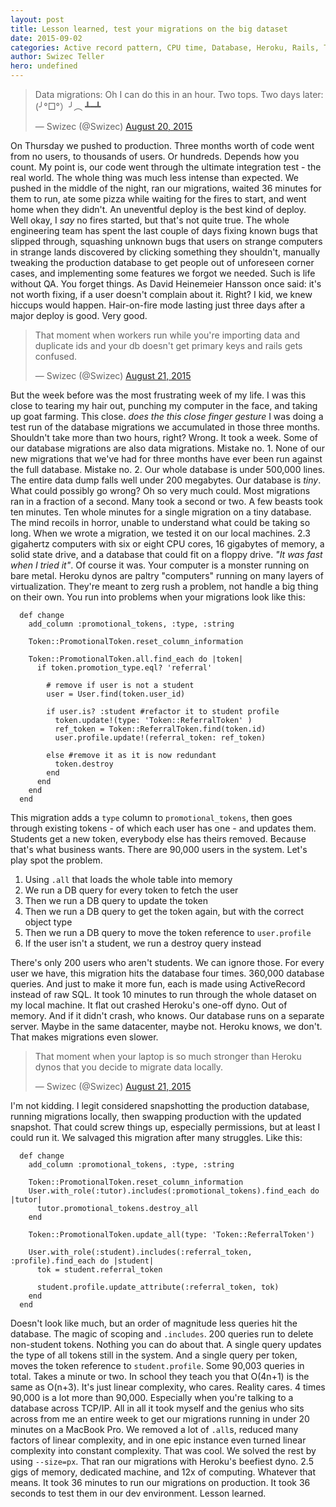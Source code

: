 ```yaml
---
layout: post
title: Lesson learned, test your migrations on the big dataset
date: 2015-09-02
categories: Active record pattern, CPU time, Database, Heroku, Rails, Technical
author: Swizec Teller
hero: undefined
---
```


> Data migrations: Oh I can do this in an hour. Two tops. Two days later: (╯°□°）╯︵ ┻━┻
>
> — Swizec (@Swizec) [August 20, 2015](https://twitter.com/Swizec/status/634452345007550464)

On Thursday we pushed to production. Three months worth of code went from no users, to thousands of users. Or hundreds. Depends how you count. My point is, our code went through the ultimate integration test - the real world. The whole thing was much less intense than expected. We pushed in the middle of the night, ran our migrations, waited 36 minutes for them to run, ate some pizza while waiting for the fires to start, and went home when they didn't. An uneventful deploy is the best kind of deploy. Well okay, I _say_ no fires started, but that's not quite true. The whole engineering team has spent the last couple of days fixing known bugs that slipped through, squashing unknown bugs that users on strange computers in strange lands discovered by clicking something they shouldn't, manually tweaking the production database to get people out of unforeseen corner cases, and implementing some features we forgot we needed. Such is life without QA. You forget things. As David Heinemeier Hansson once said: it's not worth fixing, if a user doesn't complain about it. Right? I kid, we knew hiccups would happen. Hair-on-fire mode lasting just three days after a major deploy is good. Very good.

> That moment when workers run while you're importing data and duplicate ids and your db doesn't get primary keys and rails gets confused.
>
> — Swizec (@Swizec) [August 21, 2015](https://twitter.com/Swizec/status/634859142432333824)

But the week before was the most frustrating week of my life. I was this close to tearing my hair out, punching my computer in the face, and taking up goat farming. This close. _does the this close finger gesture_ I was doing a test run of the database migrations we accumulated in those three months. Shouldn't take more than two hours, right? Wrong. It took a week. Some of our database migrations are also data migrations. Mistake no. 1. None of our new migrations that we've had for three months have ever been run against the full database. Mistake no. 2. Our whole database is under 500,000 lines. The entire data dump falls well under 200 megabytes. Our database is _tiny_. What could possibly go wrong? Oh so very much could. Most migrations ran in a fraction of a second. Many took a second or two. A few beasts took ten minutes. Ten whole minutes for a single migration on a tiny database. The mind recoils in horror, unable to understand what could be taking so long. When we wrote a migration, we tested it on our local machines. 2.3 gigahertz computers with six or eight CPU cores, 16 gigabytes of memory, a solid state drive, and a database that could fit on a floppy drive. _"It was fast when I tried it"_. Of course it was. Your computer is a monster running on bare metal. Heroku dynos are paltry "computers" running on many layers of virtualization. They're meant to zerg rush a problem, not handle a big thing on their own. You run into problems when your migrations look like this:

      def change
        add_column :promotional_tokens, :type, :string

        Token::PromotionalToken.reset_column_information

        Token::PromotionalToken.all.find_each do |token|
          if token.promotion_type.eql? 'referral'

            # remove if user is not a student
            user = User.find(token.user_id)

            if user.is? :student #refactor it to student profile
              token.update!(type: 'Token::ReferralToken' )
              ref_token = Token::ReferralToken.find(token.id)
              user.profile.update!(referral_token: ref_token)

            else #remove it as it is now redundant
              token.destroy
            end
          end
        end
      end

This migration adds a `type` column to `promotional_tokens`, then goes through existing tokens - of which each user has one - and updates them. Students get a new token, everybody else has theirs removed. Because that's what business wants. There are 90,000 users in the system. Let's play spot the problem.

1.  Using `.all` that loads the whole table into memory
2.  We run a DB query for every token to fetch the user
3.  Then we run a DB query to update the token
4.  Then we run a DB query to get the token again, but with the correct object type
5.  Then we run a DB query to move the token reference to `user.profile`
6.  If the user isn't a student, we run a destroy query instead

There's only 200 users who aren't students. We can ignore those. For every user we have, this migration hits the database four times. 360,000 database queries. And just to make it more fun, each is made using ActiveRecord instead of raw SQL. It took 10 minutes to run through the whole dataset on my local machine. It flat out crashed Heroku's one-off dyno. Out of memory. And if it didn't crash, who knows. Our database runs on a separate server. Maybe in the same datacenter, maybe not. Heroku knows, we don't. That makes migrations even slower.

> That moment when your laptop is so much stronger than Heroku dynos that you decide to migrate data locally.
>
> — Swizec (@Swizec) [August 21, 2015](https://twitter.com/Swizec/status/634835917329571840)

I'm not kidding. I legit considered snapshotting the production database, running migrations locally, then swapping production with the updated snapshot. That could screw things up, especially permissions, but at least I could run it. We salvaged this migration after many struggles. Like this:

      def change
        add_column :promotional_tokens, :type, :string

        Token::PromotionalToken.reset_column_information
        User.with_role(:tutor).includes(:promotional_tokens).find_each do |tutor|
          tutor.promotional_tokens.destroy_all
        end

        Token::PromotionalToken.update_all(type: 'Token::ReferralToken')

        User.with_role(:student).includes(:referral_token, :profile).find_each do |student|
          tok = student.referral_token

          student.profile.update_attribute(:referral_token, tok)
        end
      end

Doesn't look like much, but an order of magnitude less queries hit the database. The magic of scoping and `.includes`. 200 queries run to delete non-student tokens. Nothing you can do about that. A single query updates the type of all tokens still in the system. And a single query per token, moves the token reference to `student.profile`. Some 90,003 queries in total. Takes a minute or two. In school they teach you that O(4n+1) is the same as O(n+3). It's just linear complexity, who cares. Reality cares. 4 times 90,000 is a lot more than 90,000. Especially when you're talking to a database across TCP/IP. All in all it took myself and the genius who sits across from me an entire week to get our migrations running in under 20 minutes on a MacBook Pro. We removed a lot of `.all`s, reduced many factors of linear complexity, and in one epic instance even turned linear complexity into constant complexity. That was cool. We solved the rest by using `--size=px`. That ran our migrations with Heroku's beefiest dyno. 2.5 gigs of memory, dedicated machine, and 12x of computing. Whatever that means. It took 36 minutes to run our migrations on production. It took 36 seconds to test them in our dev environment. Lesson learned.
